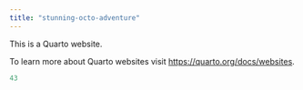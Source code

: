 ```yaml
---
title: "stunning-octo-adventure"
---
```


This is a Quarto website.

To learn more about Quarto websites visit <https://quarto.org/docs/websites>.

```r
43
```
